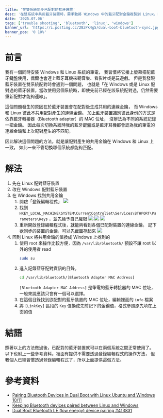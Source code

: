 ```yaml
---
title: '在雙系統同步已配對的藍牙裝置'
desc: '在雙系統中共用藍牙裝置時，需手動將 Windows 中的藍牙配對金鑰複製到 Linux，才能避免每次切換系統時都需重新配對。'
date: '2025.07.06'
tags: ['trouble shooting', 'bluetooth', 'linux', 'windows']
banner_url: 'https://i.postimg.cc/28zPk4gS/dual-boot-bluetooth-sync.jpg'
banner_pos: '0 10%'
---
```

# 前言
我有一個同時安裝 Windows 和 Linux 系統的筆電，
我習慣將它接上螢幕搭配藍牙鍵盤使用，偶爾也會連上藍牙耳機來聽音樂、看影片或是玩遊戲。
但是我發現藍牙裝置在雙系統配對時會遇到一個問題，
也就是「在 Windows 或是 Linux 配對過的藍牙裝置，當改使用另個系統時，即使先前已經在該系統配對過，仍然需要重新配對才能夠連線」。

這個問題發生的原因在於藍牙裝置會在配對後生成共用的連線金鑰，
而 Windows 和 Linux 彼此不共用配對產生的連線金鑰。
加上藍牙裝置識別彼此身份的方式是依靠藍牙轉接器（Bluetooth adapter）的 MAC 位址，
沒辦法為不同的系統記錄一把金鑰。
因此每次切換系統時我的藍牙鍵盤或是藍牙耳機都會認為我的筆電的連線金鑰和上次配對產生的不匹配。

因此解決這個問題的方法，就是讓配對產生的共用金鑰在 Windows 和 Linux 上一致，
如此一來不管切換哪個系統都能夠匹配。

# 解法
1. 先在 Linux 配對藍牙裝置
2. 改在 Windows 配對藍牙裝置
3. 在 Windows 找到共用金鑰
    1. 開啟「登錄編輯程式」
        ![](https://i.postimg.cc/SNyY67Z9/registry.jpg)
    2. 找到 `HKEY_LOCAL_MACHINE\SYSTEM\CurrentControlSet\Services\BTHPORT\Parameters\Keys` ，並先給予自己權限
        ![](https://i.postimg.cc/sgxB8fCD/registry-permission-1.jpg)
        ![](https://i.postimg.cc/5NnYnYGR/registry-permission-2.jpg)
        ![](https://i.postimg.cc/tRdVnmzy/registry-permission-3.jpg)
    3. 重新開啟登錄編輯程式後，就能夠看到各個已配對裝置的連線金鑰。
        記下欲同步的裝置的金鑰，可以先截圖存起來
        ![](https://i.postimg.cc/QCD0D4pm/registry-key-value.jpg)
4. 回到 Linux 將共用金鑰的值換成 Windows 上找到的
    1. 使用 root 來操作比較方便，因為 `/var/lib/bluetooth/` 預設不讓 root 以外的使用者 read
        ```sh
        sudo su
        ```
    2. 進入記錄藍牙配對資訊的目錄。
        ```sh
        cd /var/lib/bluetooth/[Bluetooth Adapter MAC Address]
        ```
        `[Bluetooth Adapter MAC Address]` 是筆電的藍牙轉接器的 MAC 位址，一般來說應該只會有一個可以選擇。
    3. 在這個目錄找到欲配對的藍牙裝置的 MAC 位址，編輯裡面的 `info` 檔案
    4. 將 `[LinkKey]` 區段的 `Key` 值換成先前記下的金鑰值，格式參照原先填在上面的值

# 結語
照著以上的方法做過後，已配對的藍牙裝置就可以在兩個系統之間正常使用了。
以下也附上一些參考資料，裡面有提供不需要透過登錄編輯程式的操作方法，
但我個人已經習慣透過登錄編輯程式了，所以上面提供這個方法。

# 參考資料
- [Pairing Bluetooth Devices in Dual Boot with Linux Ubuntu and Windows 10/11](https://gist.github.com/madkoding/f3cfd3742546d5c99131fd19ca267fd4)
- [Keeping Bluetooth devices paired between Linux and Windows](https://averylarsen.com/posts/keeping-bluetooth-devices-paired-between-linux-and-windows/)
- [Dual Boot Bluetooth LE (low energy) device pairing #413831](https://unix.stackexchange.com/a/413831)